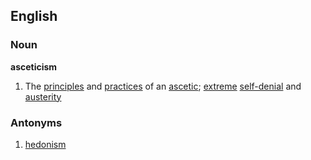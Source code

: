 ==English==
===Noun===
'''asceticism'''
#The [[principle]]s and [[practice]]s of an [[ascetic]]; [[extreme]] [[self-denial]] and [[austerity]]
===Antonyms===
#[[hedonism]]